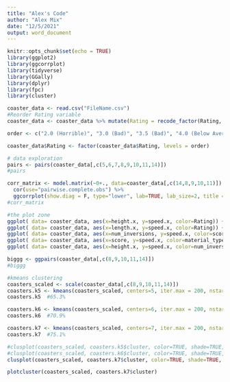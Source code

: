 ```yaml
---
title: "Alex's Code"
author: "Alex Mix"
date: "12/5/2021"
output: word_document
---
```


```r
knitr::opts_chunk$set(echo = TRUE)
library(ggplot2)
library(ggcorrplot)
library(tidyverse)
library(GGally)
library(dplyr)
library(fpc)
library(cluster)

```


```r
coaster_data <- read.csv("FileName.csv")
#Reorder Rating variable
coaster_data <- coaster_data %>% mutate(Rating = recode_factor(Rating, '10 (Superior)'="10.0 (Superior)"))

order <- c("2.0 (Horrible)", "3.0 (Bad)", "3.5 (Bad)", "4.0 (Below Average)", "5.0 (Average)", "5.5 (Average)", "6.0 (Above Average)", "6.5 (Above Average)", "7.0 (Good)", "7.5 (Good)", "8.0 (Great)", "8.5 (Great)", "9.0 (Excellent)", "9.5 (Excellent)", "10.0 (Superior)")

coaster_data$Rating <- factor(coaster_data$Rating, levels = order)

```


```r
# data exploration
pairs <- pairs(coaster_data[,c(5,6,7,8,9,10,11,14)])
#pairs

corr_matrix <- model.matrix(~0+., data=coaster_data[,c(14,8,9,10,11)]) %>% 
  cor(use="pairwise.complete.obs") %>% 
  ggcorrplot(show.diag = F, type="lower", lab=TRUE, lab_size=2, title = "Correlation Matrix")
#corr_matrix

#the plot zone
ggplot( data= coaster_data, aes(x=height.x, y=speed.x, color=Rating)) + geom_point()
ggplot( data= coaster_data, aes(x=length.x, y=speed.x, color=Rating)) + geom_point()
ggplot( data= coaster_data, aes(x=num_inversions, y=speed.x, color=score)) + geom_point()
ggplot( data= coaster_data, aes(x=score, y=speed.x, color=material_type)) + geom_point()
ggplot( data= coaster_data, aes(x=height.x, y=speed.x, color=num_inversions)) + geom_point()

biggg <- ggpairs(coaster_data[,c(8,9,10,11,14)])
#biggg
```

```r
#kmeans clustering
coasters_scaled <- scale(coaster_data[,c(8,9,10,11,14)])
coasters.k5 <- kmeans(coasters_scaled, centers=5, iter.max = 200, nstart = 50)
coasters.k5  #65.3%

coasters.k6 <- kmeans(coasters_scaled, centers=6, iter.max = 200, nstart = 50)
coasters.k6  #70.9%

coasters.k7 <- kmeans(coasters_scaled, centers=7, iter.max = 200, nstart = 50)
coasters.k7  #75.1%

#clusplot(coasters_scaled, coasters.k5$cluster, color=TRUE, shade=TRUE, labels=2, lines=0)
#clusplot(coasters_scaled, coasters.k6$cluster, color=TRUE, shade=TRUE, labels=2, lines=0)
clusplot(coasters_scaled, coasters.k7$cluster, color=TRUE, shade=TRUE, labels=2, lines=0)

plotcluster(coasters_scaled, coasters.k7$cluster)
```


